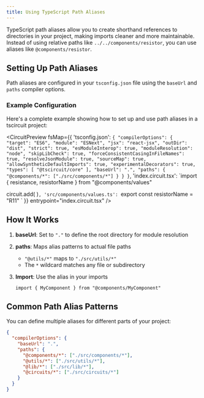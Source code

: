 ```yaml
---
title: Using TypeScript Path Aliases
---
```



TypeScript path aliases allow you to create shorthand references to directories in your project, making imports cleaner and more maintainable. Instead of using relative paths like `../../components/resistor`, you can use aliases like `@components/resistor`.

## Setting Up Path Aliases

Path aliases are configured in your `tsconfig.json` file using the `baseUrl` and `paths` compiler options.

### Example Configuration

Here's a complete example showing how to set up and use path aliases in a tscircuit project:

<CircuitPreview
  fsMap={{
    'tsconfig.json': `{
  "compilerOptions": {
    "target": "ES6",
    "module": "ESNext",
    "jsx": "react-jsx",
    "outDir": "dist",
    "strict": true,
    "esModuleInterop": true,
    "moduleResolution": "node",
    "skipLibCheck": true,
    "forceConsistentCasingInFileNames": true,
    "resolveJsonModule": true,
    "sourceMap": true,
    "allowSyntheticDefaultImports": true,
    "experimentalDecorators": true,
    "types": [
      "@tscircuit/core"
    ],
    "baseUrl": ".",
    "paths": {
      "@components/*": ["./src/components/*"]
    }
  }
}`,
    'index.circuit.tsx': `import { resistance, resistorName } from "@components/values"

circuit.add(
  <board width="10mm" height="10mm">
    <resistor
      resistance={resistance}
      name={resistorName}
      footprint="0402"
      schX={3}
      pcbX={3}
    />
    <capacitor
      capacitance="1000pF"
      footprint="0402"
      name="C1"
      schX={-3}
      pcbX={-3}
    />
    <trace from=".R11 > .pin1" to=".C1 > .pin1" />
  </board>
)`,
    'src/components/values.ts': `export const resistorName = "R11"
`
  }}
  entrypoint="index.circuit.tsx"
/>

## How It Works

1. **baseUrl**: Set to `"."` to define the root directory for module resolution
2. **paths**: Maps alias patterns to actual file paths
   - `"@utils/*"` maps to `"./src/utils/*"`
   - The `*` wildcard matches any file or subdirectory

3. **Import**: Use the alias in your imports
   ```tsx
   import { MyComponent } from "@components/MyComponent"
   ```

## Common Path Alias Patterns

You can define multiple aliases for different parts of your project:

```json
{
  "compilerOptions": {
    "baseUrl": ".",
    "paths": {
      "@components/*": ["./src/components/*"],
      "@utils/*": ["./src/utils/*"],
      "@lib/*": ["./src/lib/*"],
      "@circuits/*": ["./src/circuits/*"]
    }
  }
}
```
